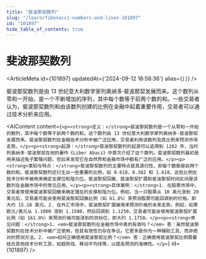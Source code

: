 ```yaml
---
title: "斐波那契数列"
slug: "/learn/fibonacci-numbers-and-lines-101897"
id: "101897"
hide_table_of_contents: true
---
```



# 斐波那契数列

<ArticleMeta id={101897} updatedAt={'2024-09-12 18:58:36'} alias={`[]`} />
<div className='border-solid border-b border-t-0 my-4 border-[var(--ifm-color-gray-300)]' />

斐波那契数列是由 13 世纪意大利数学家列奥纳多·斐波那契发展而来。这个数列从零和一开始，是一个不断增加的序列，其中每个数等于前两个数的和。一些交易者认为，斐波那契数列和由该数列创建的比例在金融中起着重要作用，交易者可以通过技术分析来应用。

<AIContent content={`<p><strong>定义：</strong>斐波那契数列是一个从零和一开始的数列，其中每个数等于前两个数的和。这个数列由 13 世纪意大利数学家列奥纳多·斐波那契发展而来。斐波那契数列在金融技术分析中被广泛应用，交易者利用该数列及其比例来预测市场走势。</p><p><strong>起源：</strong>斐波那契数列的起源可以追溯到 1202 年，当时列奥纳多·斐波那契在他的著作《Liber Abaci》中首次介绍了这个数列。斐波那契数列最初是用来描述兔子繁殖问题，但后来发现它在自然界和金融市场中都有广泛的应用。</p><p><strong>类别与特点：</strong>斐波那契数列的主要特点是其递归性，即每个数都是前两个数的和。斐波那契数列还衍生出一些重要的比例，如 0.618、0.382 和 1.618，这些比例在技术分析中被用来确定支撑位和阻力位。斐波那契回撤、斐波那契扩展和斐波那契时间区间是该数列在金融市场中的常见应用。</p><p><strong>具体案例：</strong>1. 在股票市场中，交易者常使用斐波那契回撤来确定潜在的支撑和阻力位。例如，当一只股票从 10 美元涨到 20 美元后，交易者可能会使用斐波那契回撤比例（如 61.8%）来预测股票可能回调到的价格，即大约 15.18 美元。2. 在外汇市场中，斐波那契扩展被用来预测价格的未来走势。例如，如果欧元/美元从 1.1000 涨到 1.1500，然后回调到 1.1250，交易者可能会使用斐波那契扩展比例（如 161.8%）来预测价格可能涨到的目标位，即大约 1.1750。</p><p><strong>常见问题：</strong>1. <em>斐波那契数列在金融市场中真的有效吗？</em> 答：虽然斐波那契数列在技术分析中被广泛使用，但其有效性仍存在争议。它更多是作为一种辅助工具，而非绝对的预测方法。2. <em>如何正确使用斐波那契比例？</em> 答：正确使用斐波那契比例需要结合其他技术分析工具，如趋势线、移动平均线等，以提高预测的准确性。</p>`} id={101897} />
